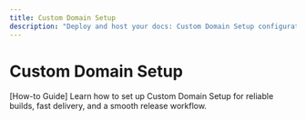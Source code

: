 ```yaml
---
title: Custom Domain Setup
description: "Deploy and host your docs: Custom Domain Setup configuration and best practices."
---
```


# Custom Domain Setup

[How-to Guide] Learn how to set up Custom Domain Setup for reliable builds, fast delivery, and a smooth release workflow.
